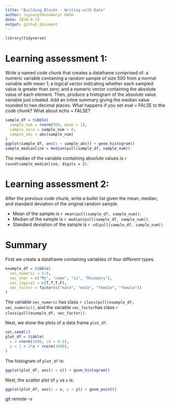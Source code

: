 ```yaml
---
title: "Building Blocks - Writing with Data"
author: Juyoung(Rosemary) Hahm
date: 2020-9-13
output: github_document
---
```

```r
library(tidyverse)
```

# Learning assessment 1:
Write a named code chunk that creates a dataframe comprised of: a numeric variable containing a random sample of size 500 from a normal variable with mean 1; a logical vector indicating whether each sampled value is greater than zero; and a numeric vector containing the absolute value of each element. Then, produce a histogram of the absolute value variable just created. Add an inline summary giving the median value rounded to two decimal places. What happens if you set eval = FALSE to the code chunk? What about echo = FALSE?

```r
sample_df = tibble(
  sample_num = rnorm(500, mean = 1),
  sample_zero = sample_num > 0,
  sample_abs = abs(sample_num)
) 
ggplot(sample_df, aes(x = sample_abs)) + geom_histogram()
sample_medianline = median(pull(sample_df, sample_num))
```
The median of the variable containing absolute values is 
`r round(sample_medianline, digits = 2)`.

# Learning assessment 2:
After the previous code chunk, write a bullet list given the mean, median, and standard deviation of the original random sample.

* Mean of the sample is `r mean(pull(sample_df, sample_num))`. 
* Median of the sample is `r median(pull(sample_df, sample_num)) `.
* Standard deviation of the sample is `r sd(pull(sample_df, sample_num)) `.

# Summary

First we create a dataframe containing variables of four different types.

```r
example_df = tibble(
  vec_numeric = 5:8,
  vec_char = c("My", "name", "is", "Rosemary"),
  vec_logical = c(T,T,T,F),
  vec_factor = factor(c("male", "male", "female", "female"))
)
```

The variable `vec_numeric` has class `r class(pull(example_df, vec_numeric))`, and the variable `vec_factor`has class `r class(pull(example_df, vec_factor))`.


Next, we show the plots of a data frame `plot_df`.

```r
set.seed(1) 
plot_df = tibble(
  x = rnorm(1000, sd = 0.5),
  y = 1 + 2*x + rnorm(1000),
)
```

The histogram of `plot_df` is:
```r
ggplot(plot_df, aes(x = x)) + geom_histogram()
```

Next, the scatter plot of `y` vs `x` is:
```r
ggplot(plot_df, aes(x = x, y = y)) + geom_point()
```


git remote -v

